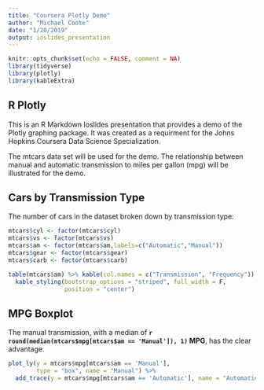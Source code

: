```yaml
---
title: "Coursera Plotly Demo"
author: "Michael Coote"
date: "1/20/2019"
output: ioslides_presentation
---
```


```r
knitr::opts_chunk$set(echo = FALSE, comment = NA)
library(tidyverse)
library(plotly)
library(kableExtra)
```

## R Plotly

This is an R Markdown Ioslides presentation that provides a demo of the Plotly
graphing package. It was created as a requirment for the Johns Hopkins Coursera
Data Science Specialization.

The mtcars data set will be used for the demo. The relationship between
manual and automatic transmission to miles per gallon (mpg) will be illustrated
for the demo.

## Cars by Transmission Type

The number of cars in the dataset broken down by transmission type:
```r
mtcars$cyl <- factor(mtcars$cyl)
mtcars$vs <- factor(mtcars$vs)
mtcars$am <- factor(mtcars$am,labels=c("Automatic","Manual"))
mtcars$gear <- factor(mtcars$gear)
mtcars$carb <- factor(mtcars$carb)

table(mtcars$am) %>% kable(col.names = c("Transmission", "Frequency")) %>%
  kable_styling(bootstrap_options = "striped", full_width = F, 
                position = "center")

```

## MPG Boxplot
The manual transmission, with a median of 
**`r round(median(mtcars$mpg[mtcars$am == 'Manual']), 1)` MPG**, has the clear 
advantage.
```r

plot_ly(y = mtcars$mpg[mtcars$am == 'Manual'], 
        type = "box", name = "Manual") %>%
  add_trace(y = mtcars$mpg[mtcars$am == 'Automatic'], name = "Automatic")
```




